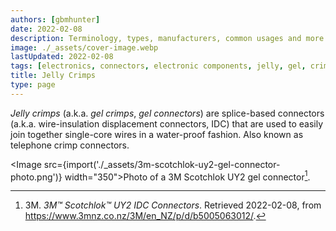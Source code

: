 ```yaml
---
authors: [gbmhunter]
date: 2022-02-08
description: Terminology, types, manufacturers, common usages and more info on jelly crimps.
image: ./_assets/cover-image.webp
lastUpdated: 2022-02-08
tags: [electronics, connectors, electronic components, jelly, gel, crimps, IDC, wire, insulation, displacement, telephone, 3M, UY2, Scotchlok]
title: Jelly Crimps
type: page
---
```


<WarningIsNotes />

_Jelly crimps_ (a.k.a. _gel crimps_, _gel connectors_) are splice-based connectors (a.k.a. wire-insulation displacement connectors, IDC) that are used to easily join together single-core wires in a water-proof fashion. Also known as telephone crimp connectors.

<Image src={import('./_assets/3m-scotchlok-uy2-gel-connector-photo.png')} width="350">Photo of a 3M Scotchlok UY2 gel connector[^bib-3m-scotchlok-uy2].</Image>

[^bib-3m-scotchlok-uy2]:  3M. _3M™ Scotchlok™ UY2 IDC Connectors_. Retrieved 2022-02-08, from https://www.3mnz.co.nz/3M/en_NZ/p/d/b5005063012/.
